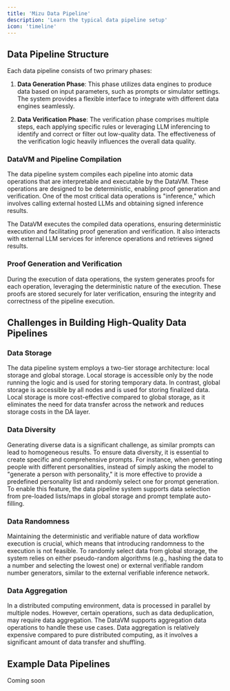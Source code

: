 ```yaml
---
title: 'Mizu Data Pipeline'
description: 'Learn the typical data pipeline setup'
icon: 'timeline'
---
```


## Data Pipeline Structure
Each data pipeline consists of two primary phases:

1. **Data Generation Phase**: This phase utilizes data engines to produce data based on input parameters, such as prompts or simulator settings. The system provides a flexible interface to integrate with different data engines seamlessly.

2. **Data Verification Phase**: The verification phase comprises multiple steps, each applying specific rules or leveraging LLM inferencing to identify and correct or filter out low-quality data. The effectiveness of the verification logic heavily influences the overall data quality.

### DataVM and Pipeline Compilation
The data pipeline system compiles each pipeline into atomic data operations that are interpretable and executable by the DataVM. These operations are designed to be deterministic, enabling proof generation and verification. One of the most critical data operations is "inference," which involves calling external hosted LLMs and obtaining signed inference results.

The DataVM executes the compiled data operations, ensuring deterministic execution and facilitating proof generation and verification. It also interacts with external LLM services for inference operations and retrieves signed results.

### Proof Generation and Verification
During the execution of data operations, the system generates proofs for each operation, leveraging the deterministic nature of the execution. These proofs are stored securely for later verification, ensuring the integrity and correctness of the pipeline execution.

## Challenges in Building High-Quality Data Pipelines

### Data Storage
The data pipeline system employs a two-tier storage architecture: local storage and global storage. Local storage is accessible only by the node running the logic and is used for storing temporary data. In contrast, global storage is accessible by all nodes and is used for storing finalized data. Local storage is more cost-effective compared to global storage, as it eliminates the need for data transfer across the network and reduces storage costs in the DA layer.

### Data Diversity
Generating diverse data is a significant challenge, as similar prompts can lead to homogeneous results. To ensure data diversity, it is essential to create specific and comprehensive prompts. For instance, when generating people with different personalities, instead of simply asking the model to "generate a person with personality," it is more effective to provide a predefined personality list and randomly select one for prompt generation. To enable this feature, the data pipeline system supports data selection from pre-loaded lists/maps in global storage and prompt template auto-filling.

### Data Randomness
Maintaining the deterministic and verifiable nature of data workflow execution is crucial, which means that introducing randomness to the execution is not feasible. To randomly select data from global storage, the system relies on either pseudo-random algorithms (e.g., hashing the data to a number and selecting the lowest one) or external verifiable random number generators, similar to the external verifiable inference network.

### Data Aggregation
In a distributed computing environment, data is processed in parallel by multiple nodes. However, certain operations, such as data deduplication, may require data aggregation. The DataVM supports aggregation data operations to handle these use cases. Data aggregation is relatively expensive compared to pure distributed computing, as it involves a significant amount of data transfer and shuffling.

## Example Data Pipelines

Coming soon